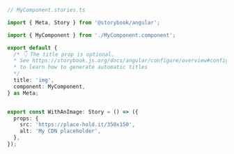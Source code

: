 ```ts
// MyComponent.stories.ts

import { Meta, Story } from '@storybook/angular';

import { MyComponent } from './MyComponent.component';

export default {
  /* 👇 The title prop is optional.
  * See https://storybook.js.org/docs/angular/configure/overview#configure-story-loading
  * to learn how to generate automatic titles
  */
  title: 'img',
  component: MyComponent,
} as Meta;


export const WithAnImage: Story = () => ({
  props: {
    src: 'https://place-hold.it/350x150',
    alt: 'My CDN placeholder',
  },
});
```